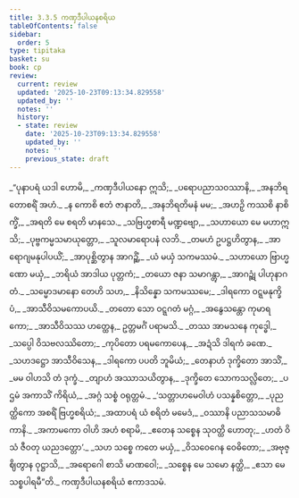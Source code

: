 ```yaml
---
title: 3.3.5 ကဏှဒီပါယနစရိယ
tableOfContents: false
sidebar:
  order: 5
type: tipitaka
basket: su
book: cp
review:
  current: review
  updated: '2025-10-23T09:13:34.829558'
  updated_by: ''
  notes: ''
  history:
  - state: review
    date: '2025-10-23T09:13:34.829558'
    updated_by: ''
    notes: ''
    previous_state: draft
---
```



<ReviewStatus review={frontmatter.review} showDetails={true} />

<HypothesisAnnotation frontmatter={frontmatter} />

<DynamicBreadcrumb />

<Division number="92" book="cp" e="ch" v="21" p="416">

<Paragraph number="370" type="verses" book="cp">
_“ပုနာပရံ ယဒါ ဟောမိ,_  
_ကဏှဒီပါယနော ဣသိ;_  
_ပရောပညာသဝဿာနိ,_  
_အနဘိရတောစရိံ အဟံ._  

</Paragraph>

</Division>
<Division number="93" book="cp" e="ch" v="21" p="416">

<Paragraph number="371" type="verses" book="cp">
_န ကောစိ ဧတံ ဇာနာတိ,_  
_အနဘိရတိမနံ မမ;_  
_အဟဉှိ ကဿစိ နာစိက္ခိံ,_  
_အရတိ မေ စရတိ မာနသေ._  

</Paragraph>

</Division>
<Division number="94" book="cp" e="ch" v="21" p="416">

<Paragraph number="372" type="verses" book="cp">
_သဗြဟ္မစာရီ မဏ္ဍဗျော,_  
_သဟာယော မေ မဟာဣသိ;_  
_ပုဗ္ဗကမ္မသမာယုတ္တော,_  
_သူလမာရောပနံ လဘိ._  

</Paragraph>

</Division>
<Division number="95" book="cp" e="ch" v="21" p="416">

<Paragraph number="373" type="verses" book="cp">
_တမဟံ ဥပဋ္ဌဟိတွာန,_  
_အာရောဂျမနုပါပယိံ;_  
_အာပုစ္ဆိတွာန အာဂဉ္ဆိံ,_  
_ယံ မယှံ သကမဿမံ._  

</Paragraph>

</Division>
<Division number="96" book="cp" e="ch" v="21" p="416">

<Paragraph number="374" type="verses" book="cp">
_သဟာယော ဗြာဟ္မဏော မယှံ,_  
_ဘရိယံ အာဒါယ ပုတ္တကံ;_  
_တယော ဇနာ သမာဂန္တွာ,_  
_အာဂဉ္ဆုံ ပါဟုနာဂတံ._  

</Paragraph>

</Division>
<Division number="97" book="cp" e="ch" v="21" p="416">

<Paragraph number="375" type="verses" book="cp">
_သမ္မောဒမာနော တေဟိ သဟ,_  
_နိသိန္နော သကမဿမေ;_  
_ဒါရကော ဝဋ္ဋမနုက္ခိပံ,_  
_အာသီဝိသမကောပယိ._  

</Paragraph>

</Division>
<Division number="98" book="cp" e="ch" v="21" p="416">

<Paragraph number="376" type="verses" book="cp">
_တတော သော ဝဋ္ဋဂတံ မဂ္ဂံ,_  
_အနွေသန္တော ကုမာရကော;_  
_အာသီဝိသဿ ဟတ္ထေန,_  
ဥတ္တမင်္ဂံ ပရာမသိ._  

</Paragraph>

</Division>
<Division number="99" book="cp" e="ch" v="21" p="417">

<Paragraph number="377" type="verses" book="cp">
_တဿ အာမသနေ ကုဒ္ဓေါ,_  
_သပ္ပေါ ဝိသဗလဿိတော;_  
_ကုပိတော ပရမကောပေန,_  
_အဍံသိ ဒါရကံ ခဏေ._  

</Paragraph>

</Division>
<Division number="100" book="cp" e="ch" v="21" p="417">

<Paragraph number="378" type="verses" book="cp">
_သဟဒဋ္ဌော အာသီဝိသေန,_  
_ဒါရကော ပပတိ ဘူမိယံ;_  
_တေနာဟံ ဒုက္ခိတော အာသိံ,_  
_မမ ဝါဟသိ တံ ဒုက္ခံ._  

</Paragraph>

</Division>
<Division number="101" book="cp" e="ch" v="21" p="417">

<Paragraph number="379" type="verses" book="cp">
_တျာဟံ အဿာသယိတွာန,_  
_ဒုက္ခိတေ သောကသလ္လိတေ;_  
_ပဌမံ အကာသိံ ကိရိယံ,_  
_အဂ္ဂံ သစ္စံ ဝရုတ္တမံ._  

</Paragraph>

</Division>
<Division number="102" book="cp" e="ch" v="21" p="417">

<Paragraph number="380" type="verses" book="cp">
_‘သတ္တာဟမေဝါဟံ ပသန္နစိတ္တော,_  
_ပုညတ္ထိကော အစရိံ ဗြဟ္မစရိယံ;_  
_အထာပရံ ယံ စရိတံ မမေဒံ,_  
_ဝဿာနိ ပညာသသမာဓိကာနိ._  

</Paragraph>

</Division>
<Division number="103" book="cp" e="ch" v="21" p="417">

<Paragraph number="381" type="verses" book="cp">
_အကာမကော ဝါဟိ အဟံ စရာမိ,_  
_ဧတေန သစ္စေန သုဝတ္ထိ ဟောတု;_  
_ဟတံ ဝိသံ ဇီဝတု ယညဒတ္တော’._  

</Paragraph>

</Division>
<Division number="104" book="cp" e="ch" v="21" p="417">

<Paragraph number="382" type="verses" book="cp">
_သဟ သစ္စေ ကတေ မယှံ,_  
_ဝိသဝေဂေန ဝေဓိတော;_  
_အဗုဇ္ဈိတွာန ဝုဋ္ဌာသိ,_  
_အရောဂေါ စာသိ မာဏဝေါ;_  
_သစ္စေန မေ သမော နတ္ထိ,_  
_ဧသာ မေ သစ္စပါရမီ”တိ._  


</Paragraph>
</Division>

<Paragraph number="383" type="center" book="cp">
ကဏှဒီပါယနစရိယံ ဧကာဒသမံ.
</Paragraph>